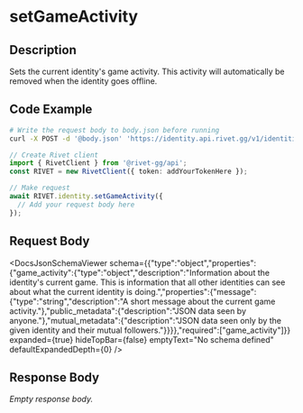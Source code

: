 

# setGameActivity

## Description

Sets the current identity's game activity. This activity will automatically be removed when the identity goes offline.


## Code Example

<CodeGroup title='Request' tag='POST' label='https://identity.api.rivet.gg/v1/identities/self/activity'>

```bash {{ title: 'cURL' }}
# Write the request body to body.json before running
curl -X POST -d '@body.json' 'https://identity.api.rivet.gg/v1/identities/self/activity'
```

```ts
// Create Rivet client
import { RivetClient } from '@rivet-gg/api';
const RIVET = new RivetClient({ token: addYourTokenHere });

// Make request
await RIVET.identity.setGameActivity({
  // Add your request body here
});
```

</CodeGroup>


## Request Body

<DocsJsonSchemaViewer
  schema={{"type":"object","properties":{"game_activity":{"type":"object","description":"Information about the identity's current game. This is information that all other identities can see about what the current identity is doing.","properties":{"message":{"type":"string","description":"A short message about the current game activity."},"public_metadata":{"description":"JSON data seen by anyone."},"mutual_metadata":{"description":"JSON data seen only by the given identity and their mutual followers."}}}},"required":["game_activity"]}}
  expanded={true}
  hideTopBar={false}
  emptyText="No schema defined"
  defaultExpandedDepth={0}
/>


## Response Body

_Empty response body._
